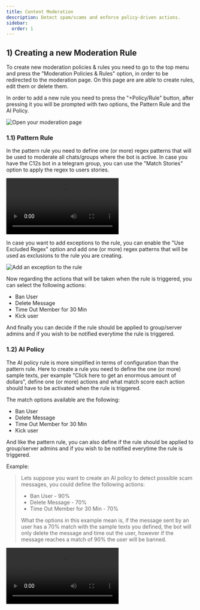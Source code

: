 ```yaml
---
title: Content Moderation
description: Detect spam/scams and enforce policy-driven actions.
sidebar:
  order: 1
---
```




## 1) Creating a new Moderation Rule
To create new moderation policies & rules you need to go to the top menu and press the "Moderation Policies & Rules" option, in order to be redirected to the moderation page. On this page are are able to create rules, edit them or delete them.

In order to add a new rule you need to press the "+Policy/Rule" button, after pressing it you will be prompted with two options, the Pattern Rule and the AI Policy.

![Open your moderation page](src/assets/screenshots/moderation/moderation.gif)

### 1.1) Pattern Rule

In the pattern rule you need to define one (or more) regex patterns that will be used to moderate all chats/groups where the bot is active. In case you have the C12s bot in a telegram group, you can use the "Match Stories" option to apply the regex to users stories.

<Video
  src={patternrule}
  title='Adding a Moderation Rule to the Moderation List'
  autoPlay
  loop
  controls
/>

In case you want to add exceptions to the rule, you can enable the "Use Excluded Regex" option and add one (or more) regex patterns that will be used as exclusions to the rule you are creating.

![Add an exception to the rule](src/assets/screenshots/moderation/pattern-exception.gif)

Now regarding the actions that will be taken when the rule is triggered, you can select the following actions:

* Ban User
* Delete Message
* Time Out Member for 30 Min
* Kick user

And finally you can decide if the rule should be applied to group/server admins and if you wish to be notified everytime the rule is triggered.

### 1.2) AI Policy

The AI policy rule is more simplified in terms of configuration than the pattern rule. Here to create a rule you need to define the one (or more) sample texts, per example "Click here to get an enormous amount of dollars", define one (or more) actions and what match score each action should have to be activated when the rule is triggered.

The match options available are the following:

* Ban User
* Delete Message
* Time Out Member for 30 Min
* Kick user

And like the pattern rule, you can also define if the rule should be applied to group/server admins and if you wish to be notified everytime the rule is triggered.

Example:
>  Lets suppose you want to create an AI policy to detect possible scam messages, you could define the following actions:
> 
>  * Ban User - 90%
>  * Delete Message - 70%
>  * Time Out Member for 30 Min - 70%
>
>  What the options in this example mean is, if the message sent by an user has a 70% match with the sample texts you defined, the bot will only delete the message and time out the user, however if the message reaches a match of 90% the user will be banned.

<Video
  src={moderation}
  title='Adding a Moderation Rule to the Moderation List'
  autoPlay
  loop
  controls
/>
